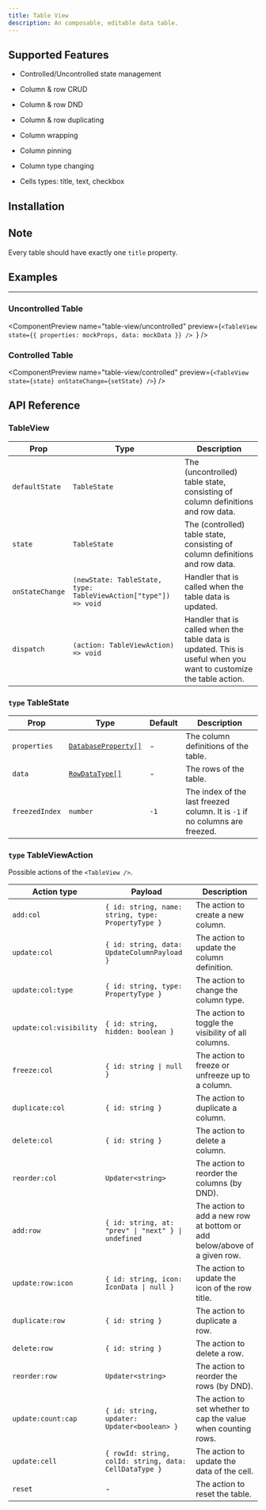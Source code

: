 ```yaml
---
title: Table View
description: An composable, editable data table.
---
```


<ComponentPreview name="table-view/uncontrolled" />

## Supported Features

- Controlled/Uncontrolled state management

- Column & row CRUD

- Column & row DND

- Column & row duplicating

- Column wrapping

- Column pinning

- Column type changing

- Cells types: title, text, checkbox

## Installation

<Installation packages="@notion-kit/table-view" registryName="table-view" />

## Note

<Callout>Every table should have exactly one `title` property.</Callout>

## Examples

---

### Uncontrolled Table

<ComponentPreview
  name="table-view/uncontrolled"
  preview={`<TableView
    state={{ properties: mockProps, data: mockData }}
  />
  `}
/>

### Controlled Table

<ComponentPreview
  name="table-view/controlled"
  preview={`<TableView state={state} onStateChange={setState} />`}
/>

## API Reference

### TableView

| Prop            | Type                                                            | Description                                                                                                        |
| --------------- | --------------------------------------------------------------- | ------------------------------------------------------------------------------------------------------------------ |
| `defaultState`  | `TableState`                                                    | The (uncontrolled) table state, consisting of column definitions and row data.                                     |
| `state`         | `TableState`                                                    | The (controlled) table state, consisting of column definitions and row data.                                       |
| `onStateChange` | `(newState: TableState, type: TableViewAction["type"]) => void` | Handler that is called when the table data is updated.                                                             |
| `dispatch`      | `(action: TableViewAction) => void`                             | Handler that is called when the table data is updated. This is useful when you want to customize the table action. |

### `type` TableState

| Prop           | Type                                                                        | Default | Description                                                                 |
| -------------- | --------------------------------------------------------------------------- | ------- | --------------------------------------------------------------------------- |
| `properties`   | [`DatabaseProperty[]`](/docs/objects/database-properties#database-property) | -       | The column definitions of the table.                                        |
| `data`         | [`RowDataType[]`](/docs/objects/database-properties#row-data-type)          | -       | The rows of the table.                                                      |
| `freezedIndex` | `number`                                                                    | `-1`    | The index of the last freezed column. It is `-1` if no columns are freezed. |

### `type` TableViewAction

Possible actions of the `<TableView />`.

| Action type             | Payload                                                | Description                                                              |
| ----------------------- | ------------------------------------------------------ | ------------------------------------------------------------------------ |
| `add:col`               | `{ id: string, name: string, type: PropertyType }`     | The action to create a new column.                                       |
| `update:col`            | `{ id: string, data: UpdateColumnPayload }`            | The action to update the column definition.                              |
| `update:col:type`       | `{ id: string, type: PropertyType }`                   | The action to change the column type.                                    |
| `update:col:visibility` | `{ id: string, hidden: boolean }`                      | The action to toggle the visibility of all columns.                      |
| `freeze:col`            | `{ id: string \| null }`                               | The action to freeze or unfreeze up to a column.                         |
| `duplicate:col`         | `{ id: string }`                                       | The action to duplicate a column.                                        |
| `delete:col`            | `{ id: string }`                                       | The action to delete a column.                                           |
| `reorder:col`           | `Updater<string>`                                      | The action to reorder the columns (by DND).                              |
| `add:row`               | `{ id: string, at: "prev" \| "next" } \| undefined`    | The action to add a new row at bottom or add below/above of a given row. |
| `update:row:icon`       | `{ id: string, icon: IconData \| null }`               | The action to update the icon of the row title.                          |
| `duplicate:row`         | `{ id: string }`                                       | The action to duplicate a row.                                           |
| `delete:row`            | `{ id: string }`                                       | The action to delete a row.                                              |
| `reorder:row`           | `Updater<string>`                                      | The action to reorder the rows (by DND).                                 |
| `update:count:cap`      | `{ id: string, updater: Updater<boolean> }`            | The action to set whether to cap the value when counting rows.           |
| `update:cell`           | `{ rowId: string, colId: string, data: CellDataType }` | The action to update the data of the cell.                               |
| `reset`                 | -                                                      | The action to reset the table.                                           |
